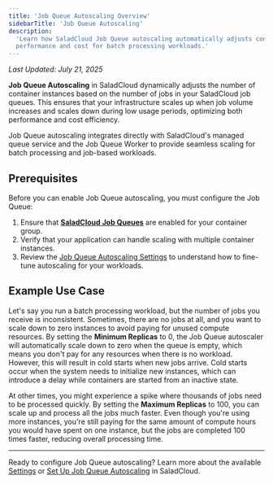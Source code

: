 ```yaml
---
title: 'Job Queue Autoscaling Overview'
sidebarTitle: 'Job Queue Autoscaling'
description:
  'Learn how SaladCloud Job Queue autoscaling automatically adjusts container instances based on queue depth to optimize
  performance and cost for batch processing workloads.'
---
```


_Last Updated: July 21, 2025_

**Job Queue Autoscaling** in SaladCloud dynamically adjusts the number of container instances based on the number of
jobs in your SaladCloud job queues. This ensures that your infrastructure scales up when job volume increases and scales
down during low usage periods, optimizing both performance and cost efficiency.

Job Queue autoscaling integrates directly with SaladCloud's managed queue service and the Job Queue Worker to provide
seamless scaling for batch processing and job-based workloads.

## Prerequisites

Before you can enable Job Queue autoscaling, you must configure the Job Queue:

1. Ensure that [**SaladCloud Job Queues**](/container-engine/explanation/job-processing/job-queues) are enabled for your
   container group.
2. Verify that your application can handle scaling with multiple container instances.
3. Review the [Job Queue Autoscaling Settings](/container-engine/reference/autoscaling/settings) to understand how to
   fine-tune autoscaling for your workloads.

## Example Use Case

Let's say you run a batch processing workload, but the number of jobs you receive is inconsistent. Sometimes, there are
no jobs at all, and you want to scale down to zero instances to avoid paying for unused compute resources. By setting
the **Minimum Replicas** to 0, the Job Queue autoscaler will automatically scale down to zero when the queue is empty,
which means you don't pay for any resources when there is no workload. However, this will result in cold starts when new
jobs arrive. Cold starts occur when the system needs to initialize new instances, which can introduce a delay while
containers are started from an inactive state.

At other times, you might experience a spike where thousands of jobs need to be processed quickly. By setting the
**Maximum Replicas** to 100, you can scale up and process all the jobs much faster. Even though you're using more
instances, you're still paying for the same amount of compute hours you would have spent on one instance, but the jobs
are completed 100 times faster, reducing overall processing time.

---

Ready to configure Job Queue autoscaling? Learn more about the available
[Settings](/container-engine/reference/autoscaling/settings) or
[Set Up Job Queue Autoscaling](/container-engine/how-to-guides/autoscaling/enable-autoscaling) in SaladCloud.
